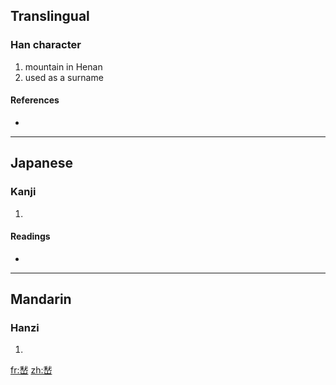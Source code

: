 {{also|嵇}}
==Translingual==

===Han character===
{{Han char|rn=46|rad=山|as=09|sn=12|four=|canj=竹山山 (HUU)}}

# mountain in Henan
# used as a surname

====References====
* {{Han ref|kx=0316.090|dkj=08272|dj=0616.340|hdz=10787.080|uh=5D46|ud=23878}}

----

==Japanese==

===Kanji===
{{ja-kanji|grade=|rs=山09}}

# {{defn|Japanese|sort=山09}}

====Readings====
* {{ja-readings|on=[[けい]] (kei), [[げい]] (gei)|kun=}}

----

==Mandarin==

===Hanzi===
{{cmn-hanzi|pin=[[jī]] ([[ji1]])|wg=chi<sup>1</sup>}}

# {{defn|Mandarin|sort=山09}}

[[fr:嵆]]
[[zh:嵆]]